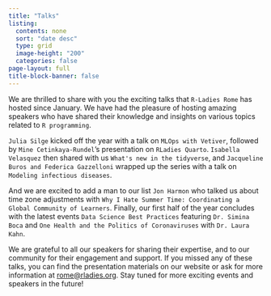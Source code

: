 ```yaml
---
title: "Talks"
listing:
  contents: none
  sort: "date desc"
  type: grid
  image-height: "200"
  categories: false
page-layout: full
title-block-banner: false
---
```


We are thrilled to share with you the exciting talks that `R-Ladies Rome` has hosted since January. We have had the pleasure of hosting amazing speakers who have shared their knowledge and insights on various topics related to `R programming`.

`Julia Silge` kicked off the year with a talk on `MLOps with Vetiver`, followed by `Mine Cetinkaya-Rundel`'s presentation on `RLadies Quarto`. `Isabella Velasquez` then shared with us `What's new in the tidyverse`, and `Jacqueline Buros and Federica Gazzelloni` wrapped up the series with a talk on `Modeling infectious diseases`.

And we are excited to add a man to our list `Jon Harmon` who talked us about time zone adjustments with `Why I Hate Summer Time: Coordinating a Global Community of Learners`. Finally, our first half of the year concludes with the latest events `Data Science Best Practices` featuring `Dr. Simina Boca` and `One Health and the Politics of Coronaviruses` with `Dr. Laura Kahn`.

We are grateful to all our speakers for sharing their expertise, and to our community for their engagement and support. If you missed any of these talks, you can find the presentation materials on our website or ask for more information at [rome\@rladies.org](mailto:rome@rladies.org){.email}. Stay tuned for more exciting events and speakers in the future!
